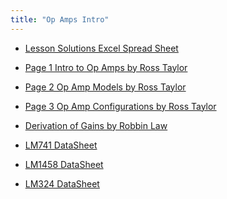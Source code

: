 ```yaml
---
title: "Op Amps Intro"
---
```


- [Lesson Solutions Excel Spread Sheet](assets/a-Op-Amps.xlsx){download=""}

- [Page 1 Intro to Op Amps by Ross Taylor](assets/b-Lesson-Introduction-to-Operational-Amplifiers.pdf){target="_blank"}

- [Page 2 Op Amp Models by Ross Taylor](assets/c-Lesson-Op-Amp-Model.pdf){target="_blank"}

- [Page 3 Op Amp Configurations by Ross Taylor](assets/d-Lesson-Op-Amp-Configurations.pdf){target="_blank"}

- [Derivation of Gains by Robbin Law](assets/d-Op-Amp-Configs-RLaw/Op-Amp-Configs-RLaw.qmd){target="_blank"}

- [LM741 DataSheet](assets/lm741.pdf){target="_blank"}

- [LM1458 DataSheet](assets/lm1458.pdf){target="_blank"}

- [LM324 DataSheet](assets/lm324-n.pdf){target="_blank"}

